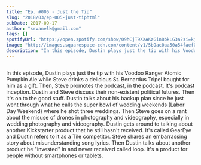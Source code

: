 ```yaml
---
title: "Ep. #005 - Just the Tip"
slug: "2018/03/ep-005-just-tiphtml"
pubDate: 2017-09-17
author: "srvanelk@gmail.com"
tags: []
spotifyUrl: "https://open.spotify.com/show/09hCjT9XXAKzGin8bkLG3a?si=kjRZvQ1JTb6Ov3HVzSSlWA"
image: "http://images.squarespace-cdn.com/content/v1/5b9ac0aa50a54faef024c950/1547782378948-W8JI20RDDOIGX5X19TI4/image-asset.png/img.png/weddingphotohangover/embed/episodes/Ep--005---Just-the-Tip-e1rihv"
description: "In this episode, Dustin plays just the tip with his Voodoo Ranger Atomic Pumpkin Ale while Steve drinks a delicious St. Bernardus Tripel bought for him as a gift. Then, Steve promotes the podcast, in the podcast. It's podcast inception. Dustin and Steve discuss their non-existent political futures. Then it's on to the good stuff. Dustin talks about his backup plan since he just went through what he calls the super bowl of wedding weekends (Labor Day Weekend) where he shot three weddings. Then Steve goes on a rant about the misuse of drones in photography and videography, especially in wedding photography and videography. Dustin gets around to talking about another Kickstarter product that he still hasn't received. It's called GearEye and Dustin refers to it as a Tile competitor. Steve shares an embarrassing story about misunderstanding song lyrics. Then Dustin talks about another product he 'invested' in and never received called loop. It's a product for people without smartphones or tablets."
---
```


<figure>
  <img src="http://images.squarespace-cdn.com/content/v1/5b9ac0aa50a54faef024c950/1547782378948-W8JI20RDDOIGX5X19TI4/image-asset.png/img.png/weddingphotohangover/embed/episodes/Ep--005---Just-the-Tip-e1rihv" alt="" />
</figure>

In this episode, Dustin plays just the tip with his Voodoo Ranger Atomic Pumpkin Ale while Steve drinks a delicious St. Bernardus Tripel bought for him as a gift. Then, Steve promotes the podcast, in the podcast. It's podcast inception. Dustin and Steve discuss their non-existent political futures. Then it's on to the good stuff. Dustin talks about his backup plan since he just went through what he calls the super bowl of wedding weekends (Labor Day Weekend) where he shot three weddings. Then Steve goes on a rant about the misuse of drones in photography and videography, especially in wedding photography and videography. Dustin gets around to talking about another Kickstarter product that he still hasn't received. It's called GearEye and Dustin refers to it as a Tile competitor. Steve shares an embarrassing story about misunderstanding song lyrics. Then Dustin talks about another product he "invested" in and never received called loop. It's a product for people without smartphones or tablets.
